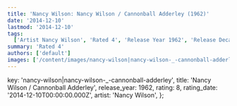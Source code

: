 ```yaml
---
title: 'Nancy Wilson: Nancy Wilson / Cannonball Adderley (1962)'
date: '2014-12-10'
lastmod: '2014-12-10'
tags:
  ['Artist Nancy Wilson', 'Rated 4', 'Release Year 1962', 'Release Decade 1960']
summary: 'Rated 4'
authors: ['default']
images: ['/content/images/nancy-wilson|nancy-wilson-_-cannonball-adderley.jpg']
---
```


  key: 'nancy-wilson|nancy-wilson-_-cannonball-adderley',
  title: 'Nancy Wilson / Cannonball Adderley',
  release_year: 1962,
  rating: 8,
  rating_date: '2014-12-10T00:00:00.000Z',
  artist: 'Nancy Wilson',
};

<MusicRating data={data} />
